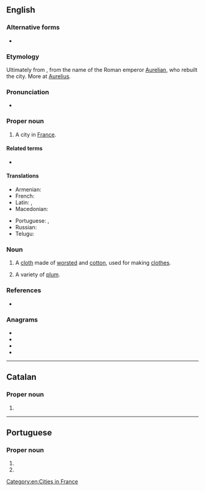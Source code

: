 {{also|Orléans}}
==English==
{{wikipedia}}

===Alternative forms===
* {{l|en|Orléans}}

===Etymology===
Ultimately from {{etyl|la|en}} {{m|en|Aurelianum}}, from the name of the Roman emperor [[w:Aurelian|Aurelian]], who rebuilt the city. More at [[Aurelius]].

===Pronunciation===
* {{IPA|/ˈɔɹ.li.ənz/|lang=en}}

===Proper noun===
{{en-proper noun}}

# A city in [[France]].

====Related terms====
* {{l|en|New Orleans}}

====Translations====
{{trans-top|a city in France}}
* Armenian: {{t|hy|Օռլեան}}
* French: {{t+|fr|Orléans}}
* Latin: {{t|la|Gĕ́năbum}}, {{t|la|Cĕ́năbum}}
* Macedonian: {{t|mk|Орлеан|m|tr=Orleán}}
{{trans-mid}}
* Portuguese: {{t|pt|Orleães|f}}, {{t+|pt|Orleans|f}}
* Russian: {{t|ru|Орлеа́н|m}}
* Telugu: {{t|te|ఆర్లియన్సు}}
{{trans-bottom}}

===Noun===
{{en-noun|~|Orleans|es}}

# {{lb|en|uncountable|textiles}} A [[cloth]] made of [[worsted]] and [[cotton]], used for making [[clothes]].
# {{lb|en|countable}} A variety of [[plum]].

===References===
* {{R:Webster 1913}}

===Anagrams===
* {{l|en|arenols}}
* {{l|en|loaners}}
* {{l|en|reloans}}
* {{l|en|Salerno}}

[[Category:en:Cities in France]]

----

==Catalan==

===Proper noun===
{{ca-proper noun}}

# {{l|en|Orleans}}

----

==Portuguese==

===Proper noun===
{{pt-proper noun}}

# {{place:Brazil/municipality|pt|state=Santa Catarina}}
# {{alternative form of|Orleães|lang=pt}}